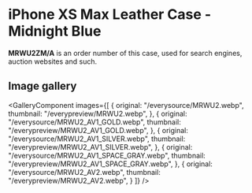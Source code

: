 
# iPhone XS Max Leather Case - Midnight Blue

<Callout type='info' emoji='👉🏻'>**MRWU2ZM/A** is an order number of this case, used for search engines, auction websites and such.</Callout>

## Image gallery

<GalleryComponent
    images={[
      {
        original: "/everysource/MRWU2.webp",
        thumbnail: "/everypreview/MRWU2.webp",
      },
      {
        original: "/everysource/MRWU2_AV1_GOLD.webp",
        thumbnail: "/everypreview/MRWU2_AV1_GOLD.webp",
      },
      {
        original: "/everysource/MRWU2_AV1_SILVER.webp",
        thumbnail: "/everypreview/MRWU2_AV1_SILVER.webp",
      },
      {
        original: "/everysource/MRWU2_AV1_SPACE_GRAY.webp",
        thumbnail: "/everypreview/MRWU2_AV1_SPACE_GRAY.webp",
      },
      {
        original: "/everysource/MRWU2_AV2.webp",
        thumbnail: "/everypreview/MRWU2_AV2.webp",
      }
    ]}
  />
